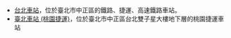 *[[台北車站|台北車站]]，位於臺北市中正區的鐵路、捷運、高速鐵路車站。
*[[臺北車站_(桃園捷運)|臺北車站 (桃園捷運)]]，位於臺北市中正區台北雙子星大樓地下層的桃園捷運車站
{{dab|cat=四字車站名消歧義}}